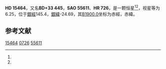 {{Starbox begin
| name = HD 15464
}}
{{Starbox observe
| epoch = [[J2000.0|J2000.0]]
| constell = {{星座名待查}}<ref name=SIMBAD>{{cite web
 | url=http://simbad.u-strasbg.fr/simbad/sim-id?Ident=HR+726
 | title =Pulsating variable Star
 | publisher=Centre de Données astronomiques de Strasbourg
 | work=SIMBAD
 | accessdate=2012-07-13}}</ref><ref name=DATA>{{cite web
 | url=http://vizier.u-strasbg.fr/viz-bin/VizieR-5?-out.add=.&-source=5050&-corr=PK=HR&-out.max=9999&HR=726
 | title=VizieR Detailed Page
 | accessdate=2012-07-13
 | archive-date=2016-03-05
 | archive-url=https://web.archive.org/web/20160305015920/http://vizier.u-strasbg.fr/viz-bin/VizieR-5?-out.add=.&-source=5050&-corr=PK=HR&-out.max=9999&HR=726
 | dead-url=no
 }}</ref>
| 星官 = 
| ra = {{RA|2|30|16.6}}<ref name=SIMBAD /><ref name=DATA />
| dec = {{DEC|+33|50|2}}<ref name=SIMBAD /><ref name=DATA />
| appmag_v = 6.25<ref name=SIMBAD /><ref name=DATA />
}}
{{Starbox character
| class = K1III<ref name=SIMBAD /><ref name=DATA />
| b-v = 1.07<ref name=SIMBAD /><ref name=DATA />
| u-b = <ref name=SIMBAD /><ref name=DATA />
| r-i = <ref name=SIMBAD /><ref name=DATA />
| variable = 
}}
{{Starbox astrometry
| radial_v = 
| prop_mo_ra = 7
| parallax = 
| p_error = 
}}
{{Starbox catalog
| names =BD+33 445，[[SAO星表|SAO]] 55611，[[HD星表|HD]] 15464，[[HR星表|HR]] 726}}
{{Starbox reference |Simbad=HR+726}}
{{Starbox end}}

'''HD 15464'''，又名'''BD+33 445'''，'''SAO 55611'''、'''HR 726'''，是一颗恒星<ref name=SIMBAD /><ref name=DATA />，视星等为6.25，位于[[銀道座標系|銀經]]145.4，[[銀道座標系|銀緯]]-24.69，其[[B1900.0|B1900.0]]坐标为赤經{{RA|2|24|15.4}}，赤緯{{DEC|+33|-24.69|23}}。

== 参考文献 ==
{{reflist}}

{{star-stub}}

[[Category:HD和HDE天體|15464]]
[[Category:HR天體|0726]]
[[Category:SAO天體|55611]]